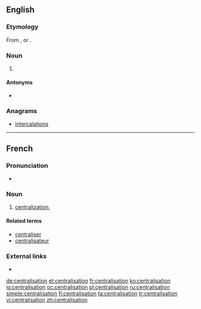 ==English==

===Etymology===
From {{etyl|fr|en}} {{m|fr|centralisation}}, or {{suffix|centralise|ation|lang=en}}.

===Noun===
{{en-noun}}

# {{label|en|British spelling}} {{alternative spelling of|centralization|lang=en}}

====Antonyms====
* {{l|en|decentralisation}}

===Anagrams===
* [[intercalations#English|intercalations]]

----

==French==

===Pronunciation===
* {{IPA|/sɑ̃t.ʁa.li.za.sjɔ̃/|lang=fr}}

===Noun===
{{fr-noun|f}}

# [[centralization]], {{l|en|centralisation}}

====Related terms====
* [[centraliser]]
* [[centralisateur]]

===External links===
* {{R:TLFi}}

[[de:centralisation]]
[[et:centralisation]]
[[fr:centralisation]]
[[ko:centralisation]]
[[io:centralisation]]
[[oc:centralisation]]
[[pl:centralisation]]
[[ru:centralisation]]
[[simple:centralisation]]
[[fi:centralisation]]
[[ta:centralisation]]
[[tr:centralisation]]
[[vi:centralisation]]
[[zh:centralisation]]